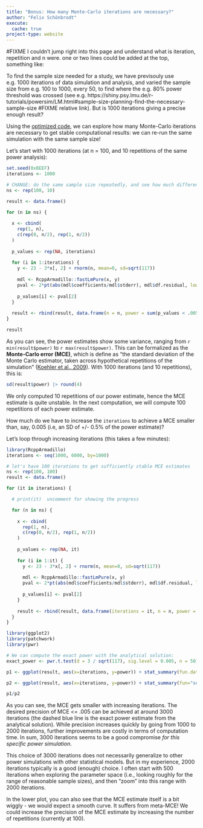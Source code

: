 ---
title: "Bonus: How many Monte-Carlo iterations are necessary?"
author: "Felix Schönbrodt"
execute:
  cache: true
project-type: website
---


#FIXME I couldn't jump right into this page and understand what is iteration, repetition and n were. one or two lines could be added at the top, something like:

To find the sample size needed for a study, we have previsouly use e.g. 1000 iterations of data simulation and analysis, and varied the sample size from e.g. 100 to 1000, every 50, to find where the e.g. 80% power threshold was crossed (see e.g. https://shiny.psy.lmu.de/r-tutorials/powersim/LM.html#sample-size-planning-find-the-necessary-sample-size #FIXME relative link). But is 1000 iterations giving a precise enough result?

Using the [optimized code](optimizing_code.qmd), we can explore how many Monte-Carlo iterations are necessary to get stable computational results: we can re-run the same simulation with the same sample size!

Let's start with 1000 iterations (at n = 100, and 10 repetitions of the same power analysis):
```{r}
set.seed(0xBEEF)
iterations <- 1000

# CHANGE: do the same sample size repeatedly, and see how much different runs deviate.
ns <- rep(100, 10)

result <- data.frame()

for (n in ns) {
  
  x <- cbind(
    rep(1, n),
    c(rep(0, n/2), rep(1, n/2))
  )
  
  p_values <- rep(NA, iterations)
  
  for (i in 1:iterations) {
    y <- 23 - 3*x[, 2] + rnorm(n, mean=0, sd=sqrt(117))
    
    mdl <- RcppArmadillo::fastLmPure(x, y)
    pval <- 2*pt(abs(mdl$coefficients/mdl$stderr), mdl$df.residual, lower.tail=FALSE)
    
    p_values[i] <- pval[2]
  }
  
  result <- rbind(result, data.frame(n = n, power = sum(p_values < .005)/iterations))
}

result
```
As you can see, the power estimates show some variance, ranging from `r min(result$power)` to `r max(result$power)`. This can be formalized as the **Monte-Carlo error (MCE)**, which is define as "the standard deviation of the Monte Carlo estimator, taken across hypothetical repetitions of the simulation" ([Koehler et al., 2009](https://www.ncbi.nlm.nih.gov/pmc/articles/PMC3337209/)). With 1000 iterations (and 10 repetitions), this is:

```{r}
sd(result$power) |> round(4)
```

We only computed 10 repetitions of our power estimate, hence the MCE estimate is quite unstable. In the next computation, we will compute 100 repetitions of each power estimate.

How much do we have to increase the `iterations` to achieve a MCE smaller than, say, 0.005 (i.e, an SD of +/- 0.5% of the power estimate)?

Let's loop through increasing iterations (this takes a few minutes):

```{r}
library(RcppArmadillo)
iterations <- seq(1000, 6000, by=1000)

# let's have 100 iterations to get sufficiently stable MCE estimates
ns <- rep(100, 100)
result <- data.frame()

for (it in iterations) {

  # print(it)  uncomment for showing the progress

  for (n in ns) {
    
    x <- cbind(
      rep(1, n),
      c(rep(0, n/2), rep(1, n/2))
    )
    
    p_values <- rep(NA, it)
    
    for (i in 1:it) {
      y <- 23 - 3*x[, 2] + rnorm(n, mean=0, sd=sqrt(117))
      
      mdl <- RcppArmadillo::fastLmPure(x, y)
      pval <- 2*pt(abs(mdl$coefficients/mdl$stderr), mdl$df.residual, lower.tail=FALSE)
      
      p_values[i] <- pval[2]
    }
    
    result <- rbind(result, data.frame(iterations = it, n = n, power = sum(p_values < .005)/it))
  }
}

library(ggplot2)
library(patchwork)
library(pwr)

# We can compute the exact power with the analytical solution:
exact_power <- pwr.t.test(d = 3 / sqrt(117), sig.level = 0.005, n = 50)

p1 <- ggplot(result, aes(x=iterations, y=power)) + stat_summary(fun.data=mean_cl_normal) + ggtitle("Power estimate (error bars = SD)") + geom_hline(yintercept = exact_power$power, colour = "blue", linetype = "dashed")

p2 <- ggplot(result, aes(x=iterations, y=power)) + stat_summary(fun="sd", geom="point") + ylab("MCE") + ggtitle("Monte Carlo Error")

p1/p2

```

As you can see, the MCE gets smaller with increasing iterations. The desired precision of MCE <= .005 can be achieved at around 3000 iterations (the dashed blue line is the exact power estimate from the analytical solution). While precision increases quickly by going from 1000 to 2000 iterations, further improvements are costly in terms of computation time. In sum, 3000 iterations seems to be a good compromise *for this specific power simulation*.

::: {.callout-note}
This choice of 3000 iterations does not necessarily generalize to other power simulations with other statistical models. But in my experience, 2000 iterations typically is a good (enough) choice. I often start with 500 iterations when exploring the parameter space (i.e., looking roughly for the range of reasonable sample sizes), and then "zoom" into this range with 2000 iterations.
:::

In the lower plot, you can also see that the MCE estimate itself is a bit wiggly - we would expect a smooth curve. It suffers from meta-MCE! We could increase the precision of the MCE estimate by increasing the number of repetitions (currently at 100).
